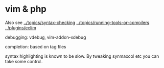 = vim & php =

Also see 
[[../topics/syntax-checking]]
[[../topics/running-tools-or-compilers]]
[[../plugins/eclim]]


debugging: vdebug, vim-addon-xdebug

completion: based on tag files

syntax highlighting is known to be slow. By tweaking synmaxcol etc you can take
some control.
